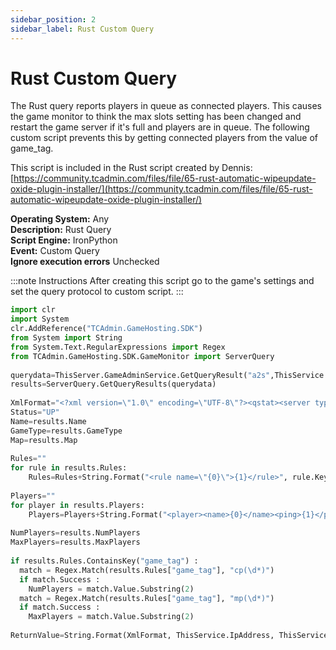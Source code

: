 ```yaml
---
sidebar_position: 2
sidebar_label: Rust Custom Query
---
```


# Rust Custom Query

The Rust query reports players in queue as connected players. This causes the game monitor to think the max slots setting has been changed and restart the game server if it's full and players are in queue. The following custom script prevents this by getting connected players from the value of game_tag.

This script is included in the Rust script created by Dennis: [https://community.tcadmin.com/files/file/65-rust-automatic-wipeupdate-oxide-plugin-installer/](https://community.tcadmin.com/files/file/65-rust-automatic-wipeupdate-oxide-plugin-installer/)

**Operating System:** Any    
**Description:** Rust Query  
**Script Engine:** IronPython  
**Event:** Custom Query   
**Ignore execution errors** Unchecked 

:::note
Instructions After creating this script go to the game's settings and set the query protocol to custom script.
:::

```python
import clr
import System
clr.AddReference("TCAdmin.GameHosting.SDK")
from System import String
from System.Text.RegularExpressions import Regex
from TCAdmin.GameHosting.SDK.GameMonitor import ServerQuery
 
querydata=ThisServer.GameAdminService.GetQueryResult("a2s",ThisService.IpAddress, ThisService.QueryPort, ThisService.RootDirectory, ThisService.ServiceId)
results=ServerQuery.GetQueryResults(querydata)
 
XmlFormat="<?xml version=\"1.0\" encoding=\"UTF-8\"?><qstat><server type=\"CUSTOM\" address=\"{0}:{1}\" status=\"{2}\"><hostname>{0}:{1}</hostname><name>{3}</name><gametype>{4}</gametype><map>{5}</map><numplayers>{6}</numplayers><maxplayers>{7}</maxplayers><numspectators>0</numspectators><maxspectators>0</maxspectators><ping>0</ping><retries>0</retries><rules>{8}</rules><players>{9}</players></server></qstat>"
Status="UP"
Name=results.Name
GameType=results.GameType
Map=results.Map
 
Rules=""
for rule in results.Rules:
    Rules=Rules+String.Format("<rule name=\"{0}\">{1}</rule>", rule.Key, rule.Value)
 
Players=""
for player in results.Players:
    Players=Players+String.Format("<player><name>{0}</name><ping>{1}</ping><score>{2}</score></player>", player.Name, player.Ping, player.Score)
 
NumPlayers=results.NumPlayers
MaxPlayers=results.MaxPlayers
 
if results.Rules.ContainsKey("game_tag") :
  match = Regex.Match(results.Rules["game_tag"], "cp(\d*)")
  if match.Success :
    NumPlayers = match.Value.Substring(2)
  match = Regex.Match(results.Rules["game_tag"], "mp(\d*)")
  if match.Success :
    MaxPlayers = match.Value.Substring(2)
 
ReturnValue=String.Format(XmlFormat, ThisService.IpAddress, ThisService.QueryPort, Status, Name, GameType, Map, NumPlayers, MaxPlayers, Rules, Players)
```